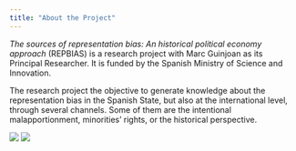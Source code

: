 ---
title: "About the Project"
---

*The sources of representation bias: An historical political economy approach* (REPBIAS) is a research project with Marc Guinjoan as its Principal Researcher. It is funded by the Spanish Ministry of Science and Innovation.

The research project the objective to generate knowledge about the representation bias in the Spanish State, but also at the international level, through several channels. Some of them are the intentional malapportionment, minorities' rights, or the historical perspective.

![](images/foto%20about.jpg){fig-align="center"}
![](images/micin-UEfse-aei-1024x299.jpg){fig-align="center"}
